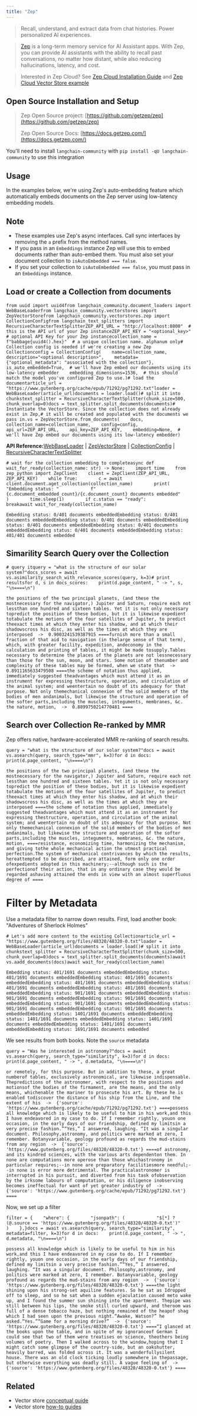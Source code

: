 ```yaml
---
title: "Zep"
---
```


> Recall, understand, and extract data from chat histories. Power personalized AI experiences.

> [Zep](https://www.getzep.com) is a long-term memory service for AI Assistant apps. With Zep, you can provide AI assistants with the ability to recall past conversations, no matter how distant, while also reducing hallucinations, latency, and cost.

> Interested in Zep Cloud? See [Zep Cloud Installation Guide](https://help.getzep.com/sdks) and [Zep Cloud Vector Store example](https://help.getzep.com/langchain/examples/vectorstore-example)

## Open Source Installation and Setup

> Zep Open Source project: [https://github.com/getzep/zep](https://github.com/getzep/zep)
>
> Zep Open Source Docs: [https://docs.getzep.com/](https://docs.getzep.com/)

You'll need to install `langchain-community` with `pip install -qU langchain-community` to use this integration

## Usage

In the examples below, we're using Zep's auto-embedding feature which automatically embeds documents on the Zep server using low-latency embedding models.

## Note

* These examples use Zep's async interfaces. Call sync interfaces by removing the `a` prefix from the method names.
* If you pass in an `Embeddings` instance Zep will use this to embed documents rather than auto-embed them. You must also set your document collection to `isAutoEmbedded === false`.
* If you set your collection to `isAutoEmbedded === false`, you must pass in an `Embeddings` instance.

## Load or create a Collection from documents

```
from uuid import uuid4from langchain_community.document_loaders import WebBaseLoaderfrom langchain_community.vectorstores import ZepVectorStorefrom langchain_community.vectorstores.zep import CollectionConfigfrom langchain_text_splitters import RecursiveCharacterTextSplitterZEP_API_URL = "http://localhost:8000"  # this is the API url of your Zep instanceZEP_API_KEY = "<optional_key>"  # optional API Key for your Zep instancecollection_name = f"babbage{uuid4().hex}"  # a unique collection name. alphanum only# Collection config is needed if we're creating a new Zep Collectionconfig = CollectionConfig(    name=collection_name,    description="<optional description>",    metadata={"optional_metadata": "associated with the collection"},    is_auto_embedded=True,  # we'll have Zep embed our documents using its low-latency embedder    embedding_dimensions=1536,  # this should match the model you've configured Zep to use.)# load the documentarticle_url = "https://www.gutenberg.org/cache/epub/71292/pg71292.txt"loader = WebBaseLoader(article_url)documents = loader.load()# split it into chunkstext_splitter = RecursiveCharacterTextSplitter(chunk_size=500, chunk_overlap=0)docs = text_splitter.split_documents(documents)# Instantiate the VectorStore. Since the collection does not already exist in Zep,# it will be created and populated with the documents we pass in.vs = ZepVectorStore.from_documents(    docs,    collection_name=collection_name,    config=config,    api_url=ZEP_API_URL,    api_key=ZEP_API_KEY,    embedding=None,  # we'll have Zep embed our documents using its low-latency embedder)
```

**API Reference:**[WebBaseLoader](https://python.langchain.com/api_reference/community/document_loaders/langchain_community.document_loaders.web_base.WebBaseLoader.html) | [ZepVectorStore](https://python.langchain.com/api_reference/community/vectorstores/langchain_community.vectorstores.zep.ZepVectorStore.html) | [CollectionConfig](https://python.langchain.com/api_reference/community/vectorstores/langchain_community.vectorstores.zep.CollectionConfig.html) | [RecursiveCharacterTextSplitter](https://python.langchain.com/api_reference/text_splitters/character/langchain_text_splitters.character.RecursiveCharacterTextSplitter.html)

```
# wait for the collection embedding to completeasync def wait_for_ready(collection_name: str) -> None:    import time    from zep_python import ZepClient    client = ZepClient(ZEP_API_URL, ZEP_API_KEY)    while True:        c = await client.document.aget_collection(collection_name)        print(            "Embedding status: "            f"{c.document_embedded_count}/{c.document_count} documents embedded"        )        time.sleep(1)        if c.status == "ready":            breakawait wait_for_ready(collection_name)
```

```
Embedding status: 0/401 documents embeddedEmbedding status: 0/401 documents embeddedEmbedding status: 0/401 documents embeddedEmbedding status: 0/401 documents embeddedEmbedding status: 0/401 documents embeddedEmbedding status: 0/401 documents embeddedEmbedding status: 401/401 documents embedded
```

## Simarility Search Query over the Collection

```
# query itquery = "what is the structure of our solar system?"docs_scores = await vs.asimilarity_search_with_relevance_scores(query, k=3)# print resultsfor d, s in docs_scores:    print(d.page_content, " -> ", s, "\n====\n")
```

```
the positions of the two principal planets, (and these the mostnecessary for the navigator,) Jupiter and Saturn, require each not lessthan one hundred and sixteen tables. Yet it is not only necessary topredict the position of these bodies, but it is likewise expedient totabulate the motions of the four satellites of Jupiter, to predict theexact times at which they enter his shadow, and at which their shadowscross his disc, as well as the times at which they are interposed  ->  0.9003241539387915 ====furnish more than a small fraction of that aid to navigation (in thelarge sense of that term), which, with greater facility, expedition, andeconomy in the calculation and printing of tables, it might be made tosupply.Tables necessary to determine the places of the planets are not lessnecessary than those for the sun, moon, and stars. Some notion of thenumber and complexity of these tables may be formed, when we state that  ->  0.8911165633479508 ====the scheme of notation thus applied, immediately suggested theadvantages which must attend it as an instrument for expressing thestructure, operation, and circulation of the animal system; and weentertain no doubt of its adequacy for that purpose. Not only themechanical connexion of the solid members of the bodies of men andanimals, but likewise the structure and operation of the softer parts,including the muscles, integuments, membranes, &c. the nature, motion,  ->  0.8899750214770481 ====
```

## Search over Collection Re-ranked by MMR

Zep offers native, hardware-accelerated MMR re-ranking of search results.

```
query = "what is the structure of our solar system?"docs = await vs.asearch(query, search_type="mmr", k=3)for d in docs:    print(d.page_content, "\n====\n")
```

```
the positions of the two principal planets, (and these the mostnecessary for the navigator,) Jupiter and Saturn, require each not lessthan one hundred and sixteen tables. Yet it is not only necessary topredict the position of these bodies, but it is likewise expedient totabulate the motions of the four satellites of Jupiter, to predict theexact times at which they enter his shadow, and at which their shadowscross his disc, as well as the times at which they are interposed ====the scheme of notation thus applied, immediately suggested theadvantages which must attend it as an instrument for expressing thestructure, operation, and circulation of the animal system; and weentertain no doubt of its adequacy for that purpose. Not only themechanical connexion of the solid members of the bodies of men andanimals, but likewise the structure and operation of the softer parts,including the muscles, integuments, membranes, &c. the nature, motion, ====resistance, economizing time, harmonizing the mechanism, and giving tothe whole mechanical action the utmost practical perfection.The system of mechanical contrivances by which the results, hereattempted to be described, are attained, form only one order ofexpedients adopted in this machinery;--although such is the perfectionof their action, that in any ordinary case they would be regarded ashaving attained the ends in view with an almost superfluous degree of ====
```

# Filter by Metadata

Use a metadata filter to narrow down results. First, load another book: "Adventures of Sherlock Holmes"

```
# Let's add more content to the existing Collectionarticle_url = "https://www.gutenberg.org/files/48320/48320-0.txt"loader = WebBaseLoader(article_url)documents = loader.load()# split it into chunkstext_splitter = RecursiveCharacterTextSplitter(chunk_size=500, chunk_overlap=0)docs = text_splitter.split_documents(documents)await vs.aadd_documents(docs)await wait_for_ready(collection_name)
```

```
Embedding status: 401/1691 documents embeddedEmbedding status: 401/1691 documents embeddedEmbedding status: 401/1691 documents embeddedEmbedding status: 401/1691 documents embeddedEmbedding status: 401/1691 documents embeddedEmbedding status: 401/1691 documents embeddedEmbedding status: 901/1691 documents embeddedEmbedding status: 901/1691 documents embeddedEmbedding status: 901/1691 documents embeddedEmbedding status: 901/1691 documents embeddedEmbedding status: 901/1691 documents embeddedEmbedding status: 901/1691 documents embeddedEmbedding status: 1401/1691 documents embeddedEmbedding status: 1401/1691 documents embeddedEmbedding status: 1401/1691 documents embeddedEmbedding status: 1401/1691 documents embeddedEmbedding status: 1691/1691 documents embedded
```

We see results from both books. Note the `source` metadata

```
query = "Was he interested in astronomy?"docs = await vs.asearch(query, search_type="similarity", k=3)for d in docs:    print(d.page_content, " -> ", d.metadata, "\n====\n")
```

```
or remotely, for this purpose. But in addition to these, a great numberof tables, exclusively astronomical, are likewise indispensable. Thepredictions of the astronomer, with respect to the positions and motionsof the bodies of the firmament, are the means, and the only means, whichenable the mariner to prosecute his art. By these he is enabled todiscover the distance of his ship from the Line, and the extent of his  ->  {'source': 'https://www.gutenberg.org/cache/epub/71292/pg71292.txt'} ====possess all knowledge which is likely to be useful to him in his work,and this I have endeavored in my case to do. If I remember rightly, youon one occasion, in the early days of our friendship, defined my limitsin a very precise fashion.”“Yes,” I answered, laughing. “It was a singular document. Philosophy,astronomy, and politics were marked at zero, I remember. Botanyvariable, geology profound as regards the mud-stains from any region  ->  {'source': 'https://www.gutenberg.org/files/48320/48320-0.txt'} ====of astronomy, and its kindred sciences, with the various arts dependenton them. In none are computations more operose than those whichastronomy in particular requires;--in none are preparatory facilitiesmore needful;--in none is error more detrimental. The practicalastronomer is interrupted in his pursuit, and diverted from his task ofobservation by the irksome labours of computation, or his diligence inobserving becomes ineffectual for want of yet greater industry of  ->  {'source': 'https://www.gutenberg.org/cache/epub/71292/pg71292.txt'} ====
```

Now, we set up a filter

```
filter = {    "where": {        "jsonpath": (            "$[*] ? (@.source == 'https://www.gutenberg.org/files/48320/48320-0.txt')"        )    },}docs = await vs.asearch(query, search_type="similarity", metadata=filter, k=3)for d in docs:    print(d.page_content, " -> ", d.metadata, "\n====\n")
```

```
possess all knowledge which is likely to be useful to him in his work,and this I have endeavored in my case to do. If I remember rightly, youon one occasion, in the early days of our friendship, defined my limitsin a very precise fashion.”“Yes,” I answered, laughing. “It was a singular document. Philosophy,astronomy, and politics were marked at zero, I remember. Botanyvariable, geology profound as regards the mud-stains from any region  ->  {'source': 'https://www.gutenberg.org/files/48320/48320-0.txt'} ====the light shining upon his strong-set aquiline features. So he sat as Idropped off to sleep, and so he sat when a sudden ejaculation caused meto wake up, and I found the summer sun shining into the apartment. Thepipe was still between his lips, the smoke still curled upward, and theroom was full of a dense tobacco haze, but nothing remained of the heapof shag which I had seen upon the previous night.“Awake, Watson?” he asked.“Yes.”“Game for a morning drive?”  ->  {'source': 'https://www.gutenberg.org/files/48320/48320-0.txt'} ====“I glanced at the books upon the table, and in spite of my ignoranceof German I could see that two of them were treatises on science, theothers being volumes of poetry. Then I walked across to the window,hoping that I might catch some glimpse of the country-side, but an oakshutter, heavily barred, was folded across it. It was a wonderfullysilent house. There was an old clock ticking loudly somewhere in thepassage, but otherwise everything was deadly still. A vague feeling of  ->  {'source': 'https://www.gutenberg.org/files/48320/48320-0.txt'} ====
```

## Related

* Vector store [conceptual guide](/src/oss/concepts/vectorstores)
* Vector store [how-to guides](/src/oss/how_to/#vector-stores)
